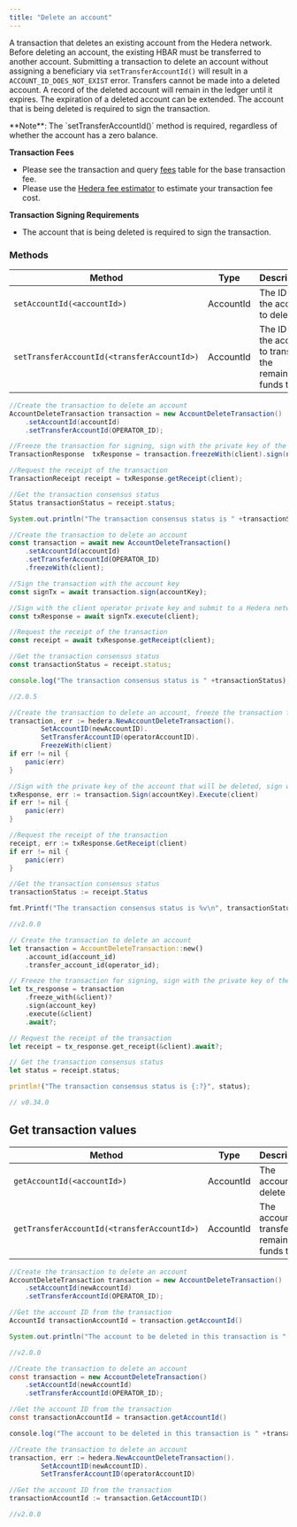 ```yaml
---
title: "Delete an account"
---
```



A transaction that deletes an existing account from the Hedera network. Before deleting an account, the existing HBAR must be transferred to another account. Submitting a transaction to delete an account without assigning a beneficiary via `setTransferAccountId()` will result in a `ACCOUNT_ID_DOES_NOT_EXIST` error. Transfers cannot be made into a deleted account. A record of the deleted account will remain in the ledger until it expires. The expiration of a deleted account can be extended. The account that is being deleted is required to sign the transaction.

<Info>
**Note**: The `setTransferAccountId()` method is required, regardless of whether the account has a zero balance.
</Info>

**Transaction Fees**

* Please see the transaction and query [fees](/hedera/networks/mainnet/fees#transaction-and-query-fees) table for the base transaction fee.
* Please use the [Hedera fee estimator](https://hedera.com/fees) to estimate your transaction fee cost.

**Transaction Signing Requirements**

* The account that is being deleted is required to sign the transaction.

### Methods

<table><thead><tr><th>Method</th><th>Type</th><th>Description</th><th>Requirement</th></tr></thead><tbody><tr><td><code>setAccountId(&#x3C;accountId>)</code></td><td>AccountId</td><td>The ID of the account to delete.</td><td>Required</td></tr><tr><td><code>setTransferAccountId(&#x3C;transferAccountId>)</code></td><td>AccountId</td><td>The ID of the account to transfer the remaining funds to.</td><td>Required</td></tr></tbody></table>

<CodeGroup>

```java Java
//Create the transaction to delete an account
AccountDeleteTransaction transaction = new AccountDeleteTransaction()
    .setAccountId(accountId)
    .setTransferAccountId(OPERATOR_ID);

//Freeze the transaction for signing, sign with the private key of the account that will be deleted, sign with the operator key and submit to a Hedera network
TransactionResponse  txResponse = transaction.freezeWith(client).sign(newKey).execute(client);

//Request the receipt of the transaction
TransactionReceipt receipt = txResponse.getReceipt(client);

//Get the transaction consensus status
Status transactionStatus = receipt.status;

System.out.println("The transaction consensus status is " +transactionStatus);
```


```javascript JavaScript
//Create the transaction to delete an account
const transaction = await new AccountDeleteTransaction()
    .setAccountId(accountId)
    .setTransferAccountId(OPERATOR_ID)
    .freezeWith(client);

//Sign the transaction with the account key
const signTx = await transaction.sign(accountKey);

//Sign with the client operator private key and submit to a Hedera network
const txResponse = await signTx.execute(client);

//Request the receipt of the transaction
const receipt = await txResponse.getReceipt(client);

//Get the transaction consensus status
const transactionStatus = receipt.status;

console.log("The transaction consensus status is " +transactionStatus);

//2.0.5
```


```java Go
//Create the transaction to delete an account, freeze the transaction for signing
transaction, err := hedera.NewAccountDeleteTransaction().
        SetAccountID(newAccountID).
        SetTransferAccountID(operatorAccountID).
        FreezeWith(client)
if err != nil {
    panic(err)
}

//Sign with the private key of the account that will be deleted, sign with the operator key and submit to a Hedera network
txResponse, err := transaction.Sign(accountKey).Execute(client)
if err != nil {
    panic(err)
}

//Request the receipt of the transaction
receipt, err := txResponse.GetReceipt(client)
if err != nil {
    panic(err)
}

//Get the transaction consensus status
transactionStatus := receipt.Status

fmt.Printf("The transaction consensus status is %v\n", transactionStatus)

//v2.0.0
```


```rust Rust
// Create the transaction to delete an account
let transaction = AccountDeleteTransaction::new()
    .account_id(account_id)
    .transfer_account_id(operator_id);

// Freeze the transaction for signing, sign with the private key of the account that will be deleted
let tx_response = transaction
    .freeze_with(&client)?
    .sign(account_key)
    .execute(&client)
    .await?;

// Request the receipt of the transaction
let receipt = tx_response.get_receipt(&client).await?;

// Get the transaction consensus status
let status = receipt.status;

println!("The transaction consensus status is {:?}", status);

// v0.34.0
```

</CodeGroup>

## Get transaction values

<table><thead><tr><th>Method</th><th>Type</th><th>Description</th></tr></thead><tbody><tr><td><code>getAccountId(&#x3C;accountId>)</code></td><td>AccountId</td><td>The account to delete</td></tr><tr><td><code>getTransferAccountId(&#x3C;transferAccountId>)</code></td><td>AccountId</td><td>The account to transfer the remaining funds to</td></tr></tbody></table>

<CodeGroup>

```java Java
//Create the transaction to delete an account
AccountDeleteTransaction transaction = new AccountDeleteTransaction()
    .setAccountId(newAccountId)
    .setTransferAccountId(OPERATOR_ID);

//Get the account ID from the transaction
AccountId transactionAccountId = transaction.getAccountId()

System.out.println("The account to be deleted in this transaction is " +transactionAccountId)

//v2.0.0
```


```java JavaScript
//Create the transaction to delete an account
const transaction = new AccountDeleteTransaction()
    .setAccountId(newAccountId)
    .setTransferAccountId(OPERATOR_ID);

//Get the account ID from the transaction
const transactionAccountId = transaction.getAccountId()

console.log("The account to be deleted in this transaction is " +transactionAccountId)
```


```java JavaScript
//Create the transaction to delete an account
transaction, err := hedera.NewAccountDeleteTransaction().
        SetAccountID(newAccountID).
        SetTransferAccountID(operatorAccountID)

//Get the account ID from the transaction
transactionAccountId := transaction.GetAccountID()

//v2.0.0
```

</CodeGroup>
